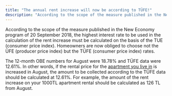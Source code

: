 ```yaml
---
title: "The annual rent increase will now be according to TÜFE!"
description: "According to the scope of the measure published in the New Economy program "
---
```


According to the scope of the measure published in the New Economy program of 20 September 2018, the highest interest rate to be used in the calculation of the rent increase must be calculated on the basis of the TUE (consumer price index). Homeowners are now obliged to choose not the ÜFE (producer price index) but the TÜFE (consumer price index) rates.

The 12-month OBE numbers for August were 18.78% and TÜFE data were 12.61%. In other words, if the rental price for the [apartment you live in](https://bodrum-albatross.com/en/apartments-for-sale-bodrum.html "apartment for sale Bodrum") is increased in August, the amount to be collected according to the TÜFE data should be calculated at 12.61%. For example, the amount of the rent increase on your 1000TL apartment rental should be calculated as 126 TL from August.